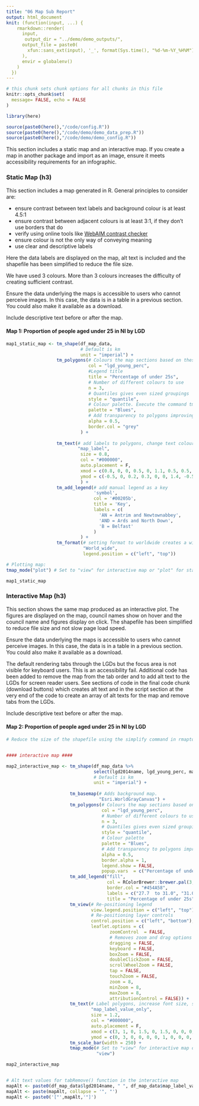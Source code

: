 ```yaml
---
title: "06 Map Sub Report"
output: html_document
knit: (function(input, ...) {
    rmarkdown::render(
      input,
       output_dir = "../demo/demo_outputs/",
      output_file = paste0(
        xfun::sans_ext(input), '_', format(Sys.time(), "%d-%m-%Y_%H%M") , '.html'
      ),
      envir = globalenv()
    )
  })
---
```

  
  

```r
# this chunk sets chunk options for all chunks in this file
knitr::opts_chunk$set(
  message= FALSE, echo = FALSE
)

library(here)

source(paste0(here(),"/code/config.R"))
source(paste0(here(),"/code/demo/demo_data_prep.R"))
source(paste0(here(),"/code/demo/demo_config.R"))
```


This section includes a static map and an interactive map. If you create a map in another package and import as an image, ensure it meets accessibility requirements for an infographic.

### Static Map (h3)

This section includes a map generated in R. General principles to consider are:

- ensure contrast between text labels and background colour is at least 4.5:1
- ensure contrast between adjacent colours is at least 3:1, if they don't use borders that do
- verify using online tools like [WebAIM contrast checker](https://webaim.org/resources/contrastchecker/)
- ensure colour is not the only way of conveying meaning
- use clear and descriptive labels

Here the data labels are displayed on the map, alt text is included and the shapefile has been simplified to reduce the file size.

We have used 3 colours. More than 3 colours increases the difficulty of creating sufficient contrast.

Ensure the data underlying the maps is accessible to users who cannot perceive images. In this case, the data is in a table in a previous section. You could also make it available as a download.

Include descriptive text before or after the map.

#### Map 1: Proportion of people aged under 25 in NI by LGD


```r

map1_static_map <- tm_shape(df_map_data,
                            # Default is km
                            unit = "imperial") +  
                   tm_polygons(# Colours the map sections based on these values
                               col = "lgd_young_perc",
                               #Legend title
                               title = "Percentage of under 25s",
                               # Number of different colours to use
                               n = 3,
                               # Quantiles gives even sized groupings
                               style = "quantile",
                               # Colour palette. Execute the command tmaptools::palette_explorer() in R console to see range of options
                               palette = "Blues",
                               # Add transparency to polygons improving contrast with text
                               alpha = 0.5,
                               border.col = "grey"
                            ) +
                    
                   tm_text(# add labels to polygons, change text colour to black and move labels to fit within shapes
                           "map_label",
                            size = 0.8,
                            col = "#000000",
                            auto.placement = F,
                            xmod = c(0.8, 0, 0, 0.5, 0, 1.1, 0.5, 0.5, 0, 1, -1),
                            ymod = c(-0.5, 0, 0.2, 0.3, 0, 0, 1.4, -0.5, 0.3, 0, -1)
                            ) +
                   tm_add_legend(# add manual legend as a key
                                 'symbol',
                                 col = '#00205b',
                                 title = 'Key',
                                 labels = c(
                                   'AN = Antrim and Newtownabbey',
                                   'AND = Ards and North Down',
                                   'B = Belfast'
                                 )
                            ) +
                   tm_format(# setting format to worldwide creates a wider rectangle shape that fits width of page
                             "World_wide", 
                             legend.position = c("left", "top"))

# Plotting map:
tmap_mode("plot") # Set to "view" for interactive map or "plot" for static

map1_static_map

```

### Interactive Map (h3)

This section shows the same map produced as an interactive plot.
The figures are displayed on the map, council names show on hover and the council name and figures display on click.
The shapefile has been simplified to reduce file size and not slow page load speed.

Ensure the data underlying the maps is accessible to users who cannot perceive images. In this case, the data is in a table in a previous section. You could also make it available as a download.

The default rendering tabs through the LGDs but the focus area is not visible for keyboard users. This is an accessibility fail. Additional code has been added to remove the map from the tab order and to add alt text to the LGDs for screen reader users. See sections of code in the final code chunk (download buttons) which creates alt text and in the script section at the very end of the code to create an array of alt texts for the map and remove tabs from the LGDs.  

Include descriptive text before or after the map.

#### Map 2: Proportion of people aged under 25 in NI by LGD

```r

# Reduce the size of the shapefile using the simplify command in rmaptools.


#### interactive map ####

map2_interactive_map <- tm_shape(df_map_data %>% 
                                 select(lgd2014name, lgd_young_perc, map_label_value_only),
                                 # Default is km
                                 unit = "imperial") +
  
                        tm_basemap(# Adds background map.
                                   "Esri.WorldGrayCanvas") +
                        tm_polygons(# Colours the map sections based on these values
                                    col = "lgd_young_perc",
                                    # Number of different colours to use
                                    n = 3,
                                    # Quantiles gives even sized groupings
                                    style = "quantile",
                                    # Colour palette
                                    palette = "Blues",
                                    # Add transparency to polygons improving contrast with text
                                    alpha = 0.5,
                                    border.alpha = 1,
                                    legend.show = FALSE,
                                    popup.vars  = c("Percentage of under 25s: " = "lgd_young_perc")) +
                        tm_add_legend("fill",
                                      col = RColorBrewer::brewer.pal(3, "Blues"),
                                      border.col = "#454A58",
                                      labels = c("27.7  to 31.0", "31.0 to 32.9", "32.9 to 33.9"),
                                      title = "Percentage of under 25s") +
                        tm_view(# Re-positioning legend
                                view.legend.position = c("left", "top"),
                                # Re-positioning layer controls  
                                control.position = c("left", "bottom"),
                                leaflet.options = c(
                                       zoomControl  = FALSE,
                                       # Removes zoom and drag options
                                       dragging = FALSE,
                                       keyboard = FALSE,
                                       boxZoom = FALSE,
                                       doubleClickZoom = FALSE,
                                       scrollWheelZoom = FALSE,
                                       tap = FALSE,
                                       touchZoom = FALSE,
                                       zoom = 8,
                                       minZoom = 8,
                                       maxZoom = 8,
                                       attributionControl = FALSE)) +
                        tm_text(# Label polygons, increase font size, set colour to black (better contrast) and adjust positioning so they are contained as much as possible within the polygons
                                "map_label_value_only",
                                size = 1.2,
                                col = "#000000",
                                auto.placement = F,
                                xmod = c(3, 1, 0, 1.5, 0, 1.5, 0, 0, 0, 1, 1),
                                ymod = c(0, 3, 0, 0, 0, 0, 1, 0, 0, 0, -3)) +
                        tm_scale_bar(width = 250) +
                        tmap_mode(# Set to "view" for interactive map or "plot" for static
                                  "view") 

map2_interactive_map



```




```r

# Alt text values for tabRemove() function in the interactive map
mapAlt <- paste0(df_map_data$lgd2014name, " ", df_map_data$map_label_value_only)
mapAlt <- paste(mapAlt, collapse = '", "')
mapAlt <- paste0('["',mapAlt,'"]')

```